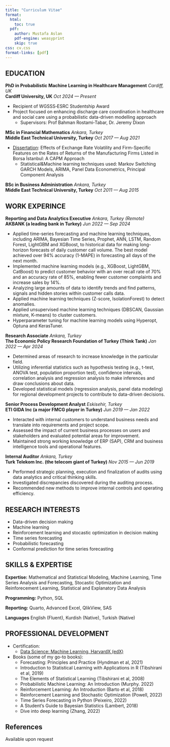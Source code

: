 ---
title: "Curriculum Vitae"
format:
  html:
    toc: true
  pdf:
    author: Mustafa Aslan
    pdf-engine: weasyprint
    skip: true
css: cv.css
format-links: [pdf]
---


<!-- ::: {.print-only .contact-block}
aslanm@cardiff.ac.uk
::: -->

## EDUCATION

**PhD in Probabilistic Machine Learning in Healthcare Management**  [*Cardiff, UK*]{.cvlocation} <br> **[Cardiff University, UK]{.cvinstitution}** [*Oct 2024 --- Present*]{.cvdate}

-   Recipient of WGSSS‑ESRC Studentship Award
-   Project focused on enhancing discharge care coordination in healthcare and social care using a probabilistic data-driven modelling approach
      - Supervisors: Prof Bahman Rostami‑Tabar, Dr. Jeremy Dixon

**MSc in Financial Mathematics**  [*Ankara, Turkey*]{.cvlocation} <br> **[Middle East Technical University, Turkey]{.cvinstitution}** [*Oct 2017 --- Aug 2021*]{.cvdate}

-   [Dissertation](https://open.metu.edu.tr/handle/11511/93166): Effects of Exchange Rate Volatility and Firm-Specific Features on the Rates of Returns of the Manufacturing Firms Listed in Borsa İstanbul: A CAPM Approach
    - Statistical&Machine learning techniques used: Markov Switching GARCH Models, ARIMA, Panel Data Econometrics, Principal Component Analysis

**BSc in Business Administration**  [*Ankara, Turkey*]{.cvlocation} <br> **[Middle East Technical University, Turkey]{.cvinstitution}** [*Oct 2011 --- Aug 2015*]{.cvdate}


## WORK EXPERINCE{style="page-break-before: always"}


**Reporting and Data Analytics Executive**  [*Ankara, Turkey (Remote)*]{.cvlocation} <br> **[AKBANK (a leading bank in Turkey)]{.cvinstitution}** [*Jun 2022 --- Sep 2024*]{.cvdate}

-   Applied time-series forecasting and machine learning techniques, including ARIMA, Bayesian Time Series, Prophet, ANN, LSTM, Random Forest, LightGBM and XGBoost, to historical data for making long-horizon forecasts of daily customer call volume. The best model achieved over 94% accuracy (1-MAPE) in forecasting all days of the next month.
-   Implemented machine learning models (e.g., XGBoost, LightGBM, CatBoost) to predict customer behavior with an over recall rate of 70% and an accuracy rate of 85%, enabling fewer customer complaints and increase sales by 14%.
-   Analyzing large amounts of data to identify trends and find patterns, signals and hidden stories within customer calls data.
-   Applied machine learning techniques (Z-score, IsolationForest) to detect anomalies.
-   Applied unsupervised machine learning techniques (DBSCAN, Gaussian mixture, K-means) to cluster customers.
-   Hyperparameter tuning for machine learning models using Hyperopt, Optuna and KerasTuner.

**Research Associate**  [*Ankara, Turkey*]{.cvlocation} <br> **[The Economic Policy Research Foundation of Turkey (Think Tank)]{.cvinstitution}** [*Jan 2022 --- Apr 2024*]{.cvdate}

-   Determined areas of research to increase knowledge in the particular field.
-   Utilizing inferential statistics such as hypothesis testing (e.g., t-test, ANOVA test, population proportion test), confidence intervals, correlation analysis and regression analysis to make inferences and draw conclusions about data.
-   Developed statistical models (regression analysis, panel data modeling) for regional development projects to contribute to data-driven decisions.

**Senior Process Development Analyst**  [*Eskisehir, Turkey*]{.cvlocation} <br> **[ETI GIDA Inc (a major FMCG player in Turkey)]{.cvinstitution}** [*Jun 2019 --- Jan 2022*]{.cvdate}

-   Interacted with internal customers to understand business needs and translate into requirements and project scope.
-   Assessed the impact of current business processes on users and stakeholders and evaluated potential areas for improvement.
-   Maintained strong working knowledge of ERP (SAP), CRM and business intelligence tools and operational features.

**Internal Auditor**  [*Ankara, Turkey*]{.cvlocation} <br> **[Turk Telekom Inc. (the telecom giant of Turkey)]{.cvinstitution}** [*Nov 2015 --- Jun 2019*]{.cvdate}

-  Performed strategic planning, execution and finalization of audits using data analytics and critical thinking skills.
-  Investigated discrepancies discovered during the auditing process.
-  Recommended new methods to improve internal controls and operating efficiency.

## RESEARCH INTERESTS{style="page-break-before: always"}

-   Data-driven decision making
-   Machine learning
-   Reinforcement learning and stocastic optimization in decision making
-   Time series forecasting
-   Probabilistic forecasting
-   Conformal prediction for time series forecasting

## SKILLS & EXPERTISE{style="page-break-before: always"}

**Expertise:** Mathematical and Statistical Modeling, Machine Learning, Time Series Analysis and Forecasting, Stocastic Optimization and Reinforecement Learning, Statistical and Explanatory Data Analysis

**Programming:** Python, SQL

**Reporting:** Quarto, Advanced Excel, QlikView, SAS

**Languages** English (Fluent), Kurdish (Native), Turkish (Native)

## PROFESSIONAL DEVELOPMENT{style="page-break-before: always"}

-   Certification:
    -   [Data Science: Machine Learning, HarvardX (edX)](https://courses.edx.org/certificates/f1ae5e21826241a5ad7ebb4de58dabb4)

-   Books (some of my go-to books):
    - Forecasting: Principles and Practice (Hyndman et al, 2021)
    - Introduction to Statistical Learning with Applications in R (Tibshirani et al, 2019)
    - The Elements of Statistical Learning (Tibshirani et al, 2008)
    - Probabilistic Machine Learning: An Introduction (Murphy. 2022)
    - Reinforcement Learning: An Introduction (Barto et al, 2018)
    - Reinforcement Learning and Stochastic Optimization (Powell, 2022)
    - Time Series Forecasting in Python (Peixeiro, 2022)
    - A Student’s Guide to Bayesian Statistics (Lambert, 2018)
    - Dive into deep learning (Zhang, 2022)

::: {.print-only}
## References
Available upon request
:::

